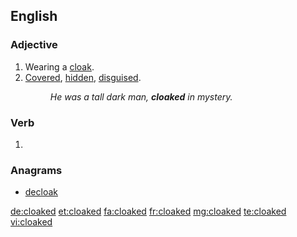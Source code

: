 ==English==

===Adjective===
{{en-adj|-}}

# Wearing a [[cloak]].
# [[covered|Covered]], [[hidden]], [[disguised]].
#: ''He was a tall dark man, '''cloaked''' in mystery.''

===Verb===
{{head|en}}

# {{en-past of|cloak}}

===Anagrams===
* [[decloak#English|decloak]]

[[de:cloaked]]
[[et:cloaked]]
[[fa:cloaked]]
[[fr:cloaked]]
[[mg:cloaked]]
[[te:cloaked]]
[[vi:cloaked]]